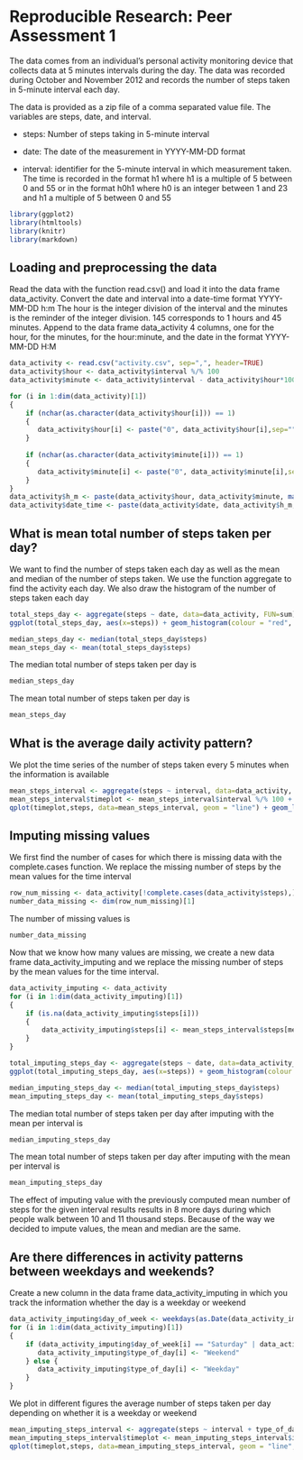 # Reproducible Research: Peer Assessment 1
The data comes from an individual's personal activity monitoring device that collects data at 5 minutes intervals during the day. The data was recorded during October and November 2012 and records the number of steps taken in 5-minute interval each day.

The data is provided as a zip file of a comma separated value file. The variables are steps, date, and interval. 

- steps: Number of steps taking in 5-minute interval

- date: The date of the measurement in YYYY-MM-DD format

- interval: identifier for the 5-minute interval in which measurement taken. The time is recorded in the format h1 where h1 is a multiple of 5 between 0 and 55 or in the format h0h1 where h0 is an integer between 1 and 23 and h1 a multiple of 5 between 0 and 55

```r
library(ggplot2)
library(htmltools)
library(knitr)
library(markdown)
```

## Loading and preprocessing the data
Read the data with the function read.csv() and load it into the data frame data_activity.
Convert the date and interval into a date-time format YYYY-MM-DD h:m The hour is the integer division of the interval and the minutes is the reminder of the integer division. 145 corresponds to 1 hours and 45 minutes. Append to the data frame data_activity 4 columns, one for the hour, for the minutes, for the hour:minute, and the date in the format YYYY-MM-DD H:M

```r
data_activity <- read.csv("activity.csv", sep=",", header=TRUE)
data_activity$hour <- data_activity$interval %/% 100
data_activity$minute <- data_activity$interval - data_activity$hour*100

for (i in 1:dim(data_activity)[1])
{
    if (nchar(as.character(data_activity$hour[i])) == 1)
    {
       data_activity$hour[i] <- paste("0", data_activity$hour[i],sep="")
    }
    
    if (nchar(as.character(data_activity$minute[i])) == 1)
    {
       data_activity$minute[i] <- paste("0", data_activity$minute[i],sep="")
    }
}
data_activity$h_m <- paste(data_activity$hour, data_activity$minute, matrix(data="00", nrow=dim(data_activity)[1], ncol=1), sep=":")
data_activity$date_time <- paste(data_activity$date, data_activity$h_m, sep=" ")
```

## What is mean total number of steps taken per day?

We want to find the number of steps taken each day as well as the mean and median of the number of steps taken. We use the function aggregate to find the activity each day. We also draw the histogram of the number of steps taken each day
```r
total_steps_day <- aggregate(steps ~ date, data=data_activity, FUN=sum)
ggplot(total_steps_day, aes(x=steps)) + geom_histogram(colour = "red", fill = "red", binwidth = 500) + xlab("Number Steps") + ylab("Frequency") + ylim(0,12) + ggtitle("Histogram Daily Number Steps")
```

```r
median_steps_day <- median(total_steps_day$steps)
mean_steps_day <- mean(total_steps_day$steps)
```
The median total number of steps taken per day is
```r
median_steps_day
```
The mean total number of steps taken per day is
```r
mean_steps_day
```

## What is the average daily activity pattern?

We plot the time series of the number of steps taken every 5 minutes when the information is available
```r
mean_steps_interval <- aggregate(steps ~ interval, data=data_activity, FUN=mean)
mean_steps_interval$timeplot <- mean_steps_interval$interval %/% 100 + (mean_steps_interval$interval - mean_steps_interval$interval %/% 100 * 100)/60
qplot(timeplot,steps, data=mean_steps_interval, geom = "line") + geom_line(colour = "blue") + xlim(0,24) + ggtitle("Daily Average Number Steps Taken") + xlab("Time") + ylab("Average Number Steps")
```

## Imputing missing values

We first find the number of cases for which there is missing data with the complete.cases function. We replace the missing number of steps by the mean values for the time interval
```r
row_num_missing <- data_activity[!complete.cases(data_activity$steps),]
number_data_missing <- dim(row_num_missing)[1]
```
The number of missing values is
```r
number_data_missing
```
Now that we know how many values are missing, we create a new data frame data_activity_imputing and we replace the missing number of steps by the mean values for the time interval. 
```r
data_activity_imputing <- data_activity
for (i in 1:dim(data_activity_imputing)[1])
{
    if (is.na(data_activity_imputing$steps[i]))
    {
        data_activity_imputing$steps[i] <- mean_steps_interval$steps[mean_steps_interval$interval==data_activity_imputing$interval[i]]
    }
}
```

```r
total_imputing_steps_day <- aggregate(steps ~ date, data=data_activity_imputing, FUN=sum)
ggplot(total_imputing_steps_day, aes(x=steps)) + geom_histogram(colour = "red", fill = "red", binwidth = 500) + xlab("Number Steps") + ylab("Frequency") + ylim(0,12) + ggtitle("Histogram Daily Number Steps after Imputing")
```

```r
median_imputing_steps_day <- median(total_imputing_steps_day$steps)
mean_imputing_steps_day <- mean(total_imputing_steps_day$steps)
```
The median total number of steps taken per day after imputing with the mean per interval is
```r
median_imputing_steps_day
```
The mean total number of steps taken per day after imputing with the mean per interval is
```r
mean_imputing_steps_day
```
The effect of imputing value with the previously computed mean number of steps for the given interval results results in 8 more days during which people walk between 10 and 11 thousand steps. Because of the way we decided to impute values, the mean and median are the same.

## Are there differences in activity patterns between weekdays and weekends?

Create a new column in the data frame data_activity_imputing in which you track the information whether the day is a weekday or weekend
```r
data_activity_imputing$day_of_week <- weekdays(as.Date(data_activity_imputing$date))
for (i in 1:dim(data_activity_imputing)[1])
{
    if (data_activity_imputing$day_of_week[i] == "Saturday" | data_activity_imputing$day_of_week[i] == "Sunday") {
       data_activity_imputing$type_of_day[i] <- "Weekend" 
    } else {
       data_activity_imputing$type_of_day[i] <- "Weekday" 
    } 
}                                                                                     
```
We plot in different figures the average number of steps taken per day depending on whether it is a weekday or weekend

```r
mean_imputing_steps_interval <- aggregate(steps ~ interval + type_of_day, data=data_activity_imputing, FUN=mean)
mean_imputing_steps_interval$timeplot <- mean_imputing_steps_interval$interval %/% 100 + (mean_imputing_steps_interval$interval - mean_imputing_steps_interval$interval %/% 100 * 100)/60
qplot(timeplot,steps, data=mean_imputing_steps_interval, geom = "line", facets = type_of_day ~ .) + geom_line(colour = "blue") + xlim(0,24) + ggtitle("Daily Average Number Steps Taken") + xlab("Time") + ylab("Average Number Steps")
```

